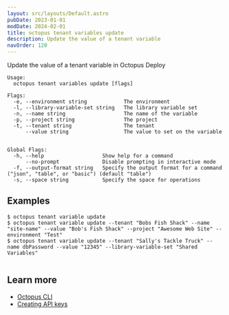 ```yaml
---
layout: src/layouts/Default.astro
pubDate: 2023-01-01
modDate: 2024-02-01
title: octopus tenant variables update
description: Update the value of a tenant variable
navOrder: 120
---
```


Update the value of a tenant variable in Octopus Deploy

```
Usage:
  octopus tenant variables update [flags]

Flags:
  -e, --environment string            The environment
  -l, --library-variable-set string   The library variable set
  -n, --name string                   The name of the variable
  -p, --project string                The project
  -t, --tenant string                 The tenant
      --value string                  The value to set on the variable


Global Flags:
  -h, --help                   Show help for a command
      --no-prompt              Disable prompting in interactive mode
  -f, --output-format string   Specify the output format for a command ("json", "table", or "basic") (default "table")
  -s, --space string           Specify the space for operations

```

## Examples

<SamplesInstance />

```
$ octopus tenant variable update
$ octopus tenant variable update --tenant "Bobs Fish Shack" --name "site-name" --value "Bob's Fish Shack" --project "Awesome Web Site" --environment "Test"
$ octopus tenant variable update --tenant "Sally's Tackle Truck" --name dbPassword --value "12345" --library-variable-set "Shared Variables"


```

## Learn more

- [Octopus CLI](/docs/octopus-rest-api/cli)
- [Creating API keys](/docs/octopus-rest-api/how-to-create-an-api-key)